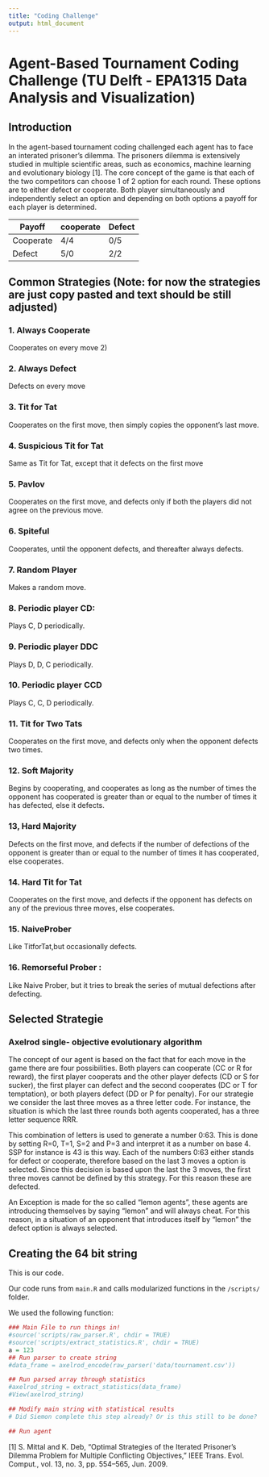 ```yaml
---
title: "Coding Challenge"
output: html_document
---
```


# Agent-Based Tournament Coding Challenge (TU Delft - EPA1315 Data Analysis and Visualization)

## Introduction

In the agent-based tournament coding challenged each agent has to face an interated prisoner's dilemma. The prisoners dilemma is extensively studied in multiple scientific areas, such as economics, machine learning and evolutionary biology [1]. The core concept of the game is that each of the two competitors can choose 1 of 2 option for each round. These options are to either defect or cooperate. Both player simultaneously and independently select an option and depending on both options a payoff for each player is determined.



Payoff | cooperate | Defect
--- | --- | ---
Cooperate| 4/4 | 0/5
Defect | 5/0 | 2/2








## Common Strategies (Note: for now the strategies are just copy pasted and text should be still adjusted)

### 1. Always Cooperate
Cooperates on every move 2) 

### 2. Always Defect
Defects on every move

### 3. Tit for Tat
Cooperates on the first move, then simply copies the opponent’s last move.

### 4. Suspicious Tit for Tat
Same as Tit for Tat, except that it defects on the first move

### 5. Pavlov
Cooperates on the first move, and defects only if both the players did not agree on the previous move.

### 6. Spiteful
Cooperates, until the opponent defects, and
thereafter always defects.

### 7. Random Player
Makes a random move.

### 8. Periodic player CD:
Plays C, D periodically.

### 9. Periodic player DDC
Plays D, D, C periodically.

### 10. Periodic player CCD
Plays C, C, D periodically.

### 11. Tit for Two Tats
Cooperates on the first move, and defects only when the opponent defects two times.

### 12. Soft Majority
Begins by cooperating, and cooperates as long as the number of times the opponent has cooperated is greater than or equal to the number of times it has defected, else it defects.

### 13, Hard Majority
Defects on the first move, and defects if the number of defections of the opponent is greater than or equal to the number of times it has cooperated, else cooperates.

### 14. Hard Tit for Tat
Cooperates on the first move, and defects if the opponent has defects on any of the previous three moves, else cooperates.

### 15. NaiveProber
Like TitforTat,but occasionally defects.

### 16. Remorseful Prober :
Like Naive Prober, but it tries to break the series of mutual defections after defecting.


## Selected Strategie

### Axelrod single- objective evolutionary algorithm

The concept of our agent is based on the fact that for each move in the game there are four possibilities. Both players can cooperate (CC or R for reward), the first player cooperats and the other player defects (CD or S for sucker), the first player can defect and the second cooperates (DC or T for temptation), or both players defect (DD or P for penalty). For our strategie we consider the last three moves as a three letter code. For instance, the situation is which the last three rounds both agents cooperated, has a three letter sequence RRR.

This combination of letters is used to generate a number 0:63. This is done by setting R=0, T=1, S=2 and P=3 and interpret it as a number on base 4. SSP for instance is 43 is this way. Each of the numbers 0:63 either stands for defect or cooperate, therefore based on the last 3 moves a option is selected. Since this decision is based upon the last the 3 moves, the first three moves cannot be defined by this strategy. For this reason these are defected.

An Exception is made for the so called "lemon agents", these agents are introducing themselves by saying "lemon" and will always cheat. For this reason, in a situation of an opponent that introduces itself by "lemon" the defect option is always selected.

## Creating the 64 bit string


This is our code.

Our code runs from `main.R` and calls modularized functions in the `/scripts/` folder.

We used the following function:
```R
### Main File to run things in!
#source('scripts/raw_parser.R', chdir = TRUE)
#source('scripts/extract_statistics.R', chdir = TRUE)
a = 123
## Run parser to create string
#data_frame = axelrod_encode(raw_parser('data/tournament.csv'))

## Run parsed array through statistics
#axelrod_string = extract_statistics(data_frame)
#View(axelrod_string)

## Modify main string with statistical results
# Did Siemon complete this step already? Or is this still to be done?

## Run agent


```

[1] S. Mittal and K. Deb, “Optimal Strategies of the Iterated Prisoner’s Dilemma Problem for Multiple Conflicting Objectives,” IEEE Trans. Evol. Comput., vol. 13, no. 3, pp. 554–565, Jun. 2009.
